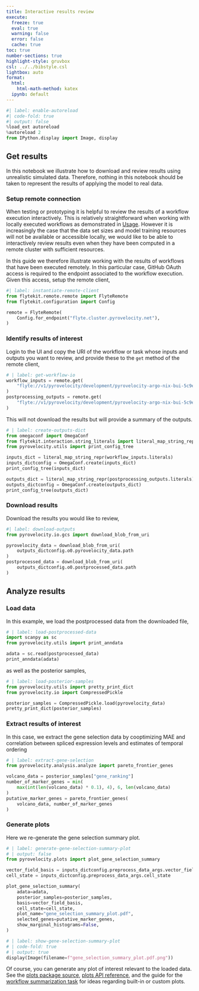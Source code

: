 ```yaml
---
title: Interactive results review
execute: 
  freeze: true
  eval: true
  warning: false
  error: false
  cache: true
toc: true
number-sections: true
highlight-style: gruvbox
csl: ../../bibstyle.csl
lightbox: auto
format:
  html:
    html-math-method: katex
  ipynb: default
---
```


```python
#| label: enable-autoreload
#| code-fold: true
#| output: false
%load_ext autoreload
%autoreload 2 
from IPython.display import Image, display
``` 

## Get results

::: {#wrn-simulated-data .callout-warning collapse=true title="Simulated Data"}
In this notebook we illustrate how to download and review results using
unrealistic simulated data. Therefore, nothing in this notebook should be taken
to represent the results of applying the model to real data.
:::


### Setup remote connection

When testing or prototyping it is helpful to review the results of a workflow
execution interactively. This is relatively straightforward when working with locally
executed workflows as demonstrated in
[Usage](/templates/user_example/user_example.qmd).
However it is increasingly the case that the data set sizes and model training
resources will not be available or accessible locally, we would like to be able to interactively review results even when they have been computed in a remote cluster with sufficient resources.

In this guide we therefore illustrate working with the results 
of workflows that have been executed remotely. In this particular case, GitHub 
OAuth access is required to the endpoint associated to the workflow execution.
Given this access, setup the remote client,

```python
#| label: instantiate-remote-client
from flytekit.remote.remote import FlyteRemote
from flytekit.configuration import Config

remote = FlyteRemote(
    Config.for_endpoint("flyte.cluster.pyrovelocity.net"),
)
```

### Identify results of interest

Login to the UI and copy the URI of the workflow or task whose inputs and outputs you want to review, and provide these to the `get` method of the remote client,

```python
# | label: get-workflow-io
workflow_inputs = remote.get(
    "flyte://v1/pyrovelocity/development/pyrovelocity-argo-nix-bui-5c9ebf8-dev-1hk-d5805de62e8044f79d4/f26c1pjy-0-dn0/i"
)
postprocessing_outputs = remote.get(
    "flyte://v1/pyrovelocity/development/pyrovelocity-argo-nix-bui-5c9ebf8-dev-1hk-d5805de62e8044f79d4/f26c1pjy-0-dn0-0-dn6/o"
)
```

This will not download the results but will provide a summary of the outputs. 

```python
# | label: create-outputs-dict
from omegaconf import OmegaConf
from flytekit.interaction.string_literals import literal_map_string_repr
from pyrovelocity.utils import print_config_tree

inputs_dict = literal_map_string_repr(workflow_inputs.literals)
inputs_dictconfig = OmegaConf.create(inputs_dict)
print_config_tree(inputs_dict)

outputs_dict = literal_map_string_repr(postprocessing_outputs.literals)
outputs_dictconfig = OmegaConf.create(outputs_dict)
print_config_tree(outputs_dict)
```

### Download results

Download the results you would like to review,

```python
#| label: download-outputs
from pyrovelocity.io.gcs import download_blob_from_uri

pyrovelocity_data = download_blob_from_uri(
    outputs_dictconfig.o0.pyrovelocity_data.path
)
postprocessed_data = download_blob_from_uri(
    outputs_dictconfig.o0.postprocessed_data.path
)
```


## Analyze results

### Load data

In this example, we load the postprocessed data from the downloaded file,

```python
# | label: load-postprocessed-data
import scanpy as sc
from pyrovelocity.utils import print_anndata

adata = sc.read(postprocessed_data)
print_anndata(adata)
```

as well as the posterior samples,

```python
# | label: load-posterior-samples
from pyrovelocity.utils import pretty_print_dict
from pyrovelocity.io import CompressedPickle

posterior_samples = CompressedPickle.load(pyrovelocity_data)
pretty_print_dict(posterior_samples)
```

### Extract results of interest

In this case, we extract the gene selection data by cooptimizing MAE and correlation between spliced expression levels and estimates of temporal ordering

```python
# | label: extract-gene-selection
from pyrovelocity.analysis.analyze import pareto_frontier_genes

volcano_data = posterior_samples["gene_ranking"]
number_of_marker_genes = min(
    max(int(len(volcano_data) * 0.1), 4), 6, len(volcano_data)
)
putative_marker_genes = pareto_frontier_genes(
    volcano_data, number_of_marker_genes
)
```

### Generate plots

Here we re-generate the gene selection summary plot.

```python
# | label: generate-gene-selection-summary-plot
# | output: false
from pyrovelocity.plots import plot_gene_selection_summary

vector_field_basis = inputs_dictconfig.preprocess_data_args.vector_field_basis
cell_state = inputs_dictconfig.preprocess_data_args.cell_state

plot_gene_selection_summary(
    adata=adata,
    posterior_samples=posterior_samples,
    basis=vector_field_basis,
    cell_state=cell_state,
    plot_name="gene_selection_summary_plot.pdf",
    selected_genes=putative_marker_genes,
    show_marginal_histograms=False,
)
```

```python
# | label: show-gene-selection-summary-plot
# | code-fold: true
# | output: true
display(Image(filename=f"gene_selection_summary_plot.pdf.png"))
```

Of course, you can generate any plot of interest relevant to the loaded data.
See the [plots package source](https://github.com/pinellolab/pyrovelocity/tree/main/src/pyrovelocity/plots), [plots API reference](../../reference/plots.qmd), and the guide for the [workflow summarization task](https://github.com/pinellolab/pyrovelocity/blob/main/src/pyrovelocity/tasks/summarize.py) for ideas regarding built-in or custom plots.
